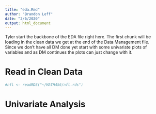 ```yaml
---
title: "eda.Rmd"
author: "Brandon Leff"
date: "3/6/2020"
output: html_document
---
```


Tyler start the backbone of the EDA file right here. The first chunk will be loading in the clean data we get at the end of the Data Management file. Since we don't have all DM done yet start with some univariate plots of variables and as DM continues the plots can just change with it.

# Read in Clean Data

```r
#nfl <- readRDS("~/MATH456/nfl.rds")
```

# Univariate Analysis

```r

```

